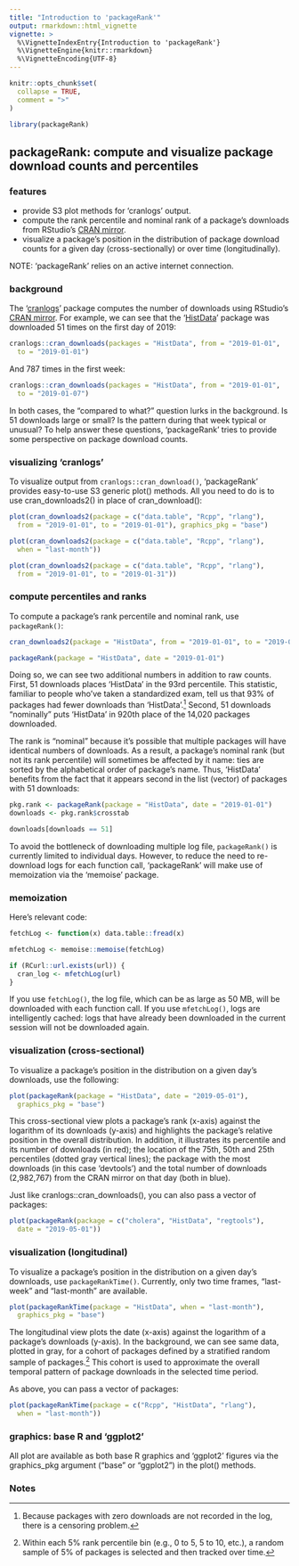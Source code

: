 ```yaml
---
title: "Introduction to 'packageRank'"
output: rmarkdown::html_vignette
vignette: >
  %\VignetteIndexEntry{Introduction to 'packageRank'}
  %\VignetteEngine{knitr::rmarkdown}
  %\VignetteEncoding{UTF-8}
---
```


```r
knitr::opts_chunk$set(
  collapse = TRUE,
  comment = ">"
)
```

```r
library(packageRank)
```

## packageRank: compute and visualize package download counts and percentiles

### features

* provide S3 plot methods for 'cranlogs' output.
* compute the rank percentile and nominal rank of a package's downloads from RStudio's [CRAN mirror](http://cran-logs.rstudio.com).
* visualize a package's position in the  distribution of package download counts for a given day (cross-sectionally) or over time (longitudinally).

NOTE: 'packageRank' relies on an active internet connection.

### background

The '[cranlogs](https://cran.r-project.org/package=cranlogs)' package computes the number of downloads using RStudio's [CRAN mirror](http://cran-logs.rstudio.com). For example, we can see that the '[HistData](https://cran.r-project.org/package=HistData)' package was downloaded 51 times on the first day of 2019:

```r
cranlogs::cran_downloads(packages = "HistData", from = "2019-01-01",
  to = "2019-01-01")
```

And 787 times in the first week:

```r
cranlogs::cran_downloads(packages = "HistData", from = "2019-01-01",
  to = "2019-01-07")
```

In both cases, the "compared to what?" question lurks in the background. Is 51 downloads large or small? Is the pattern during that week typical or unusual? To help answer these questions, 'packageRank' tries to provide some perspective on package download counts.

### visualizing 'cranlogs'

To visualize output from `cranlogs::cran_download()`, 'packageRank' provides easy-to-use S3 generic plot() methods. All you need to do is to use cran_downloads2() in place of cran_download():

```r
plot(cran_downloads2(package = c("data.table", "Rcpp", "rlang"),
  from = "2019-01-01", to = "2019-01-01"), graphics_pkg = "base")
```

```r
plot(cran_downloads2(package = c("data.table", "Rcpp", "rlang"),
  when = "last-month"))
```

```r
plot(cran_downloads2(package = c("data.table", "Rcpp", "rlang"),
  from = "2019-01-01", to = "2019-01-31"))
```

### compute percentiles and ranks

To compute a package's rank percentile and nominal rank, use `packageRank()`:

```r
cran_downloads2(package = "HistData", from = "2019-01-01", to = "2019-01-01")

packageRank(package = "HistData", date = "2019-01-01")
```

Doing so, we can see two additional numbers in addition to raw counts. First, 51 downloads places 'HistData' in the 93rd percentile. This statistic, familiar to people who've taken a standardized exam, tell us that 93% of packages had fewer downloads than 'HistData'.^[Because packages with zero downloads are not recorded in the log, there is a censoring problem.] Second, 51 downloads "nominally" puts 'HistData' in 920th place of the 14,020 packages downloaded.

The rank is "nominal" because it's possible that multiple packages will have identical numbers of downloads. As a result, a package's nominal rank (but not its rank percentile) will sometimes be affected by it name: ties are sorted by the alphabetical order of package's name. Thus, 'HistData' benefits from the fact that it appears second in the list (vector) of packages with 51 downloads:

```r
pkg.rank <- packageRank(package = "HistData", date = "2019-01-01")
downloads <- pkg.rank$crosstab

downloads[downloads == 51]
```

To avoid the bottleneck of downloading multiple log file, `packageRank()` is currently limited to individual days. However, to reduce the need to re-download logs for each function call, 'packageRank' will make use of memoization via the 'memoise' package.

### memoization

Here's relevant code:

```r
fetchLog <- function(x) data.table::fread(x)

mfetchLog <- memoise::memoise(fetchLog)

if (RCurl::url.exists(url)) {
  cran_log <- mfetchLog(url)
}
```

If you use `fetchLog()`, the log file, which can be as large as 50 MB, will be downloaded with each function call. If you use `mfetchLog()`, logs are intelligently cached: logs that have already been downloaded in the current session will not be downloaded again.

### visualization (cross-sectional)

To visualize a package's position in the distribution on a given day's downloads, use the following:

```r
plot(packageRank(package = "HistData", date = "2019-05-01"),
  graphics_pkg = "base")
```

This cross-sectional view plots a package's rank (x-axis) against the logarithm of its downloads (y-axis) and highlights the package's relative position in the overall distribution. In addition, it illustrates its percentile and its number of downloads (in red); the location of the 75th, 50th and 25th percentiles (dotted gray vertical lines); the package with the most downloads (in this case 'devtools') and the total number of downloads (2,982,767) from the CRAN mirror on that day (both in blue).

Just like cranlogs::cran_downloads(), you can also pass a vector of packages:

```r
plot(packageRank(package = c("cholera", "HistData", "regtools"),
  date = "2019-05-01"))
```

### visualization (longitudinal)

To visualize a package's position in the distribution on a given day's downloads, use `packageRankTime()`. Currently, only two time frames, "last-week" and "last-month" are available.

```r
plot(packageRankTime(package = "HistData", when = "last-month"),
  graphics_pkg = "base")
```

The longitudinal view plots the date (x-axis) against the logarithm of a package's downloads (y-axis). In the background, we can see same data, plotted in gray, for a cohort of packages defined by a stratified random sample of packages.^[Within each 5% rank percentile bin (e.g., 0 to 5, 5 to 10, etc.), a random sample of 5% of packages is selected and then tracked over time.] This cohort is used to approximate the overall temporal pattern of package downloads in the selected time period.

As above, you can pass a vector of packages:

```r
plot(packageRankTime(package = c("Rcpp", "HistData", "rlang"),
  when = "last-month"))
```

### graphics: base R and 'ggplot2'

All plot are available as both base R graphics and 'ggplot2' figures via the graphics_pkg argument ("base" or "ggplot2") in the plot() methods.

### Notes
